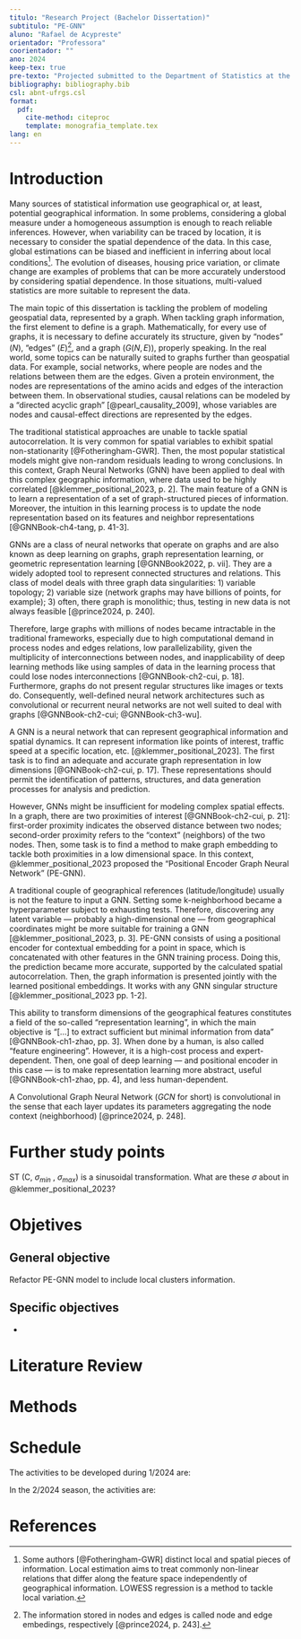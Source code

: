 ```yaml
---
titulo: "Research Project (Bachelor Dissertation)"
subtitulo: "PE-GNN"
aluno: "Rafael de Acypreste"
orientador: "Professora"
coorientador: ""
ano: 2024
keep-tex: true
pre-texto: "Projected submitted to the Department of Statistics at the University of Brasília, as part of the requirements to obtain the Bachelor's Degree in Statistics."
bibliography: bibliography.bib
csl: abnt-ufrgs.csl
format:
  pdf:
    cite-method: citeproc
    template: monografia_template.tex
lang: en
---
```


# Introduction

Many sources of statistical information use geographical or, at least, potential geographical information. In some problems, considering a global measure under a homogeneous assumption is enough to reach reliable inferences. However, when variability can be traced by location, it is necessary to consider the spatial dependence of the data. In this case, global estimations can be biased and inefficient in inferring about local conditions^[Some authors [@Fotheringham-GWR] distinct local and spatial pieces of information. Local estimation aims to treat commonly non-linear relations that differ along the feature space independently of geographical information. LOWESS regression is a method to tackle local variation.]. The evolution of diseases, housing price variation, or climate change are examples of problems that can be more accurately understood by considering spatial dependence. In those situations, multi-valued statistics are more suitable to represent the data.

The main topic of this dissertation is tackling the problem of modeling geospatial data, represented by a graph. When tackling graph information, the first element to define is a graph. Mathematically, for every use of graphs, it is necessary to define accurately its structure, given by "nodes" ($N$), "edges" ($E$)^[The information stored in nodes and edges is called node and edge embedings, respectively [@prince2024, p. 243].], and a graph ($G(N, E)$), properly speaking. In the real world, some topics can be naturally suited to graphs further than geospatial data. For example, social networks, where people are nodes and the relations between them are the edges. Given a protein environment, the nodes are representations of the amino acids and edges of the interaction between them. In observational studies, causal relations can be modeled by a "directed acyclic graph" [@pearl_causality_2009], whose variables are nodes and causal-effect directions are represented by the edges.  

The traditional statistical approaches are unable to tackle spatial autocorrelation. It is very common for spatial variables to exhibit spatial non-stationarity [@Fotheringham-GWR]. Then, the most popular statistical models might give non-random residuals leading to wrong conclusions. In this context, Graph Neural Networks (GNN) have been applied to deal with this complex geographic information, where data used to be highly correlated [@klemmer_positional_2023, p. 2]. The main feature of a GNN is to learn a representation of a set of graph-structured pieces of information. Moreover, the intuition in this learning process is to update the node representation based on its features and neighbor representations [@GNNBook-ch4-tang, p. 41-3]. 


GNNs are a class of neural networks that operate on graphs and are also known as deep learning on graphs, graph representation learning, or geometric representation learning [@GNNBook2022, p. vii]. They are a widely adopted tool to represent connected structures and relations. This class of model deals with three graph data singularities: 1) variable topology; 2) variable size (network graphs may have billions of points, for example); 3) often, there graph is monolithic; thus, testing in new data is not always feasible [@prince2024, p. 240].

Therefore, large graphs with millions of nodes became intractable in the traditional frameworks, especially due to high computational demand in process nodes and edges relations, low parallelizability, given the multiplicity of interconnections between nodes, and inapplicability of deep learning methods like using samples of data in the learning process that could lose nodes interconnections [@GNNBook-ch2-cui, p. 18]. Furthermore, graphs do not present regular structures like images or texts do. Consequently, well-defined neural network architectures such as convolutional or recurrent neural networks are not well suited to deal with graphs [@GNNBook-ch2-cui; @GNNBook-ch3-wu].

A GNN is a neural network that can represent geographical information and spatial dynamics. It can represent information like points of interest, traffic speed at a specific location, etc. [@klemmer_positional_2023]. The first task is to find an adequate and accurate graph representation in low dimensions [@GNNBook-ch2-cui, p. 17]. These representations should permit the identification of patterns, structures, and data generation processes for analysis and prediction.


However, GNNs might be insufficient for modeling complex spatial effects. In a graph, there are two proximities of interest [@GNNBook-ch2-cui, p. 21]: first-order proximity indicates the observed distance between two nodes; second-order proximity refers to the "context" (neighbors) of the two nodes. Then, some task is to find a method to make graph embedding to tackle both proximities in a low dimensional space. In this context, @klemmer_positional_2023 proposed the "Positional Encoder Graph Neural Network" (PE-GNN).

A traditional couple of geographical references (latitude/longitude) usually is not the feature to input a GNN. Setting some k-neighborhood became a hyperparameter subject to exhausting tests. Therefore, discovering any latent variable --- probably a high-dimensional one --- from geographical coordinates might be more suitable for training a GNN [@klemmer_positional_2023, p. 3]. PE-GNN consists of using a positional encoder for contextual embedding for a point in space, which is concatenated with other features in the GNN training process. Doing this, the prediction became more accurate, supported by the calculated spatial autocorrelation. Then, the graph information is presented jointly with the learned positional embeddings. It works with any GNN singular structure [@klemmer_positional_2023 pp. 1-2].

This ability to transform dimensions of the geographical features constitutes a field of the so-called "representation learning", in which the main objective is "[...] to extract sufficient but minimal information from data" [@GNNBook-ch1-zhao, pp. 3]. When done by a human, is also called "feature engineering". However, it is a high-cost process and expert-dependent. Then, one goal of deep learning --- and positional encoder in this case --- is to make representation learning more abstract, useful [@GNNBook-ch1-zhao, pp. 4], and less human-dependent. 


A Convolutional Graph Neural Network (*GCN* for short) is convolutional in the sense that each layer updates its parameters aggregating the node context (neighborhood) [@prince2024, p. 248].


# Further study points

ST (C, $σ_{min}$ , $σ_{max}$) is a sinusoidal transformation. What are these $\sigma$ about in @klemmer_positional_2023? 



\newpage

# Objetives

## General objective

Refactor PE-GNN model to include local clusters information.

## Specific objectives

-  
\newpage

# Literature Review

\newpage

# Methods


\newpage

# Schedule 

The activities to be developed during 1/2024 are:

```{=tex}
\definecolor{midgray}{gray}{.5}
         \begin{table}[H]
         \centering
         \footnotesize
         \caption{Timeline}
             \begin{tabular}{|l|c|c|c|c|c|} \hline
                 \multirow{2}{*}{Activities} & \multicolumn{5}{c|}{1/2024} \\ \cline{2-6}
                   & Mar & Apr & May & Jun & Jul \\ \hline

              Linear Algebra revision     & \cellcolor{midgray} & \cellcolor{midgray} & \cellcolor{midgray} & \cellcolor{midgray} & \\ \hline

              
              Literature review about GNN architectures  & \cellcolor{midgray}  & \cellcolor{midgray} & \cellcolor{midgray} &  &  \\ \hline

              Python advanced programming courses     & & \cellcolor{midgray} & \cellcolor{midgray} & \cellcolor{midgray} & \cellcolor{midgray} \\ \hline

              Analysis of the startpoint dissertation  &  &  & \cellcolor{midgray}& \cellcolor{midgray} & \cellcolor{midgray}\\ \hline

                Replication of the original paper and dissertation codes  &  &  &  & \cellcolor{midgray} & \cellcolor{midgray}\\ \hline

              
             Writing of the research proposal  & & & \cellcolor{midgray} & \cellcolor{midgray} & \cellcolor{midgray} \\ \hline

                Incremental fine-tunings planning  & & & & & \cellcolor{midgray} \\ \hline

                 Drawing um of the partial report   & & & & & \cellcolor{midgray} \\ \hline
             \end{tabular}
         \end{table}
```
In the 2/2024 season, the activities are:

```{=tex}
\definecolor{midgray}{gray}{.5}
         \begin{table}[H]
         \centering
         \footnotesize
         \caption{Timeline}
             \begin{tabular}{|l|c|c|c|c|c|} \hline
                 \multirow{2}{*}{Activities} & \multicolumn{5}{c|}{2/2024} \\ \cline{2-6}
                   & Aug & Sep & Oct & Nov & Dec \\ \hline
               Adaptation of code to change functions and parameters and documentation    & \cellcolor{midgray} & \cellcolor{midgray} &\cellcolor{midgray} &\cellcolor{midgray} & \\ \hline
                  Training and test of the model with distinct databases   &  &  &\cellcolor{midgray} &\cellcolor{midgray} & \\ \hline
                   Drawing up of the new algorithms and mathematical models  &  &   &  &   & \\ \hline
                  Model fine-tuning &  &   & \cellcolor{midgray} & \cellcolor{midgray} &\\ \hline
                 Results and discussion sections writing    & & & \cellcolor{midgray} & \cellcolor{midgray} & \cellcolor{midgray} \\ \hline
                  Model publication in the GitHub platform & \cellcolor{midgray} & \cellcolor{midgray} & \cellcolor{midgray} & \cellcolor{midgray} & \cellcolor{midgray}\\ \hline
                 Monograph defense  & & & & & \cellcolor{midgray} \\ \hline
             \end{tabular}
         \end{table}
```
\newpage






# References {.unnumbered}



